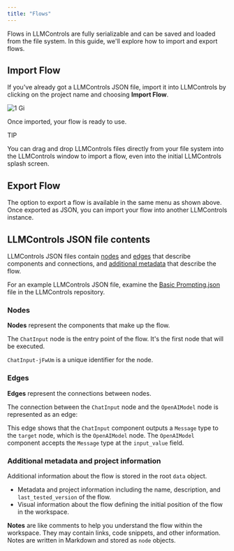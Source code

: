 ```yaml
---
title: "Flows"
---
```


Flows in LLMControls are fully serializable and can be saved and loaded from the file system. In this guide, we'll explore how to import and export flows.

## **Import Flow**[**​**](https://docs.langflow.org/concepts-flows#import-flow)

If you've already got a LLMControls JSON file, import it into LLMControls by clicking on the project name and choosing **Import Flow**.

![1 Gi](/images/1.gif)

Once imported, your flow is ready to use.

<Tip>
  TIP

  You can drag and drop LLMControls files directly from your file system into the LLMControls window to import a flow, even into the initial LLMControls splash screen.
</Tip>

## **Export Flow**[**​**](https://docs.langflow.org/concepts-flows#export-flow)

The option to export a flow is available in the same menu as shown above. Once exported as JSON, you can import your flow into another LLMControls instance.

## **LLMControls JSON file contents**[**​**](https://docs.langflow.org/concepts-flows#langflow-json-file-contents)

LLMControls JSON files contain [nodes](https://devrel.mintlify.app/Concepts/flows#nodes%E2%80%8B) and [edges](https://devrel.mintlify.app/Concepts/flows#edges%E2%80%8B) that describe components and connections, and [additional metadata](https://devrel.mintlify.app/Concepts/flows#additional-metadata-and-project-informatio%E2%80%8B) that describe the flow.

For an example LLMControls JSON file, examine the [Basic Prompting.json](https://github.com/langflow-ai/langflow/blob/main/src/backend/base/langflow/initial_setup/starter_projects/Basic%20Prompting.json) file in the LLMControls repository.

### **Nodes**[**​**](https://docs.langflow.org/concepts-flows#nodes)

**Nodes** represent the components that make up the flow.

The `ChatInput` node is the entry point of the flow. It's the first node that will be executed.

`ChatInput-jFwUm` is a unique identifier for the node.

### **Edges**[**​**](https://docs.langflow.org/concepts-flows#edges)

**Edges** represent the connections between nodes.

The connection between the `ChatInput` node and the `OpenAIModel` node is represented as an edge:

This edge shows that the `ChatInput` component outputs a `Message` type to the `target` node, which is the `OpenAIModel` node. The `OpenAIModel` component accepts the `Message` type at the `input_value` field.

### **Additional metadata and project information**[**​**](https://docs.langflow.org/concepts-flows#additional-metadata-and-project-information)

Additional information about the flow is stored in the root `data` object.

- Metadata and project information including the name, description, and `last_tested_version` of the flow.
- Visual information about the flow defining the initial position of the flow in the workspace.

**Notes** are like comments to help you understand the flow within the workspace. They may contain links, code snippets, and other information. Notes are written in Markdown and stored as `node` objects.
